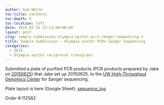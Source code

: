 ```yaml
---
author: Sam White
toc-title: Contents
toc-depth: 5
toc-location: left
date: 2015-07-31 23:13:06+00:00
layout: post
slug: sample-submission-olympia-oyster-pcrs-sanger-sequencing-3
title: Sample Submission – Olympia oyster PCRs Sanger Sequencing
categories:
  - 2015
  - Olympia oyster reciprocal transplant
---
```


Submitted a plate of purified PCR products (PCR products prepared by Jake on [20150625](https://heareresearch.blogspot.com/2015/06/6-25-2015-flanking-pcr-pt-4.html)) that Jake set up 20150625, to the [UW High-Throughput Genomics Center](http://www.htseq.org/) for Sanger sequencing.

Plate layout is here (Google Sheet): [sequence_log](https://docs.google.com/spreadsheet/ccc?key=0AtV_gF766XZAcHljOFBWd3pLTUJwbUxkdkg1OGdCY3c&usp=sharing)

Order #:112582
